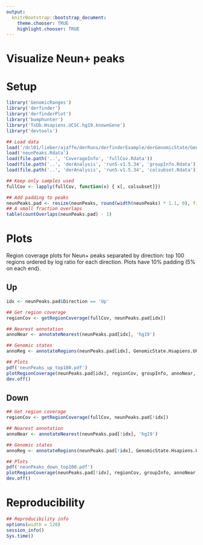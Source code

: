```yaml
---
output:
  knitrBootstrap::bootstrap_document:
    theme.chooser: TRUE
    highlight.chooser: TRUE
---
```


Visualize Neun+ peaks
=====================


# Setup

```r
library('GenomicRanges')
library('derfinder')
library('derfinderPlot')
library('bumphunter')
library('TxDb.Hsapiens.UCSC.hg19.knownGene')
library('devtools')

## Load data
load('/dcl01/lieber/ajaffe/derRuns/derfinderExample/derGenomicState/GenomicState.Hsapiens.UCSC.hg19.knownGene.Rdata')
load('neunPeaks.Rdata')
load(file.path('..', 'CoverageInfo', 'fullCov.Rdata'))
load(file.path('..', 'derAnalysis', 'run5-v1.5.34', 'groupInfo.Rdata'))
load(file.path('..', 'derAnalysis', 'run5-v1.5.34', 'colsubset.Rdata'))

## Keep only samples used
fullCov <- lapply(fullCov, function(x) { x[, colsubset]})

## Add padding to peaks
neunPeaks.pad <- resize(neunPeaks, round(width(neunPeaks) * 1.1, 0), fix = 'center')
## A small fraction overlaps
table(countOverlaps(neunPeaks.pad) - 1)
```

# Plots

Region coverage plots for Neun+ peaks separated by direction: top 100 regions ordered by log ratio for each direction. Plots have 10% padding (5% on each end).

## Up

```r
idx <- neunPeaks.pad$Direction == 'Up'

## Get region coverage
regionCov <- getRegionCoverage(fullCov, neunPeaks.pad[idx])

## Nearest annotation
annoNear <- annotateNearest(neunPeaks.pad[idx], 'hg19')

## Genomic states
annoReg <- annotateRegions(neunPeaks.pad[idx], GenomicState.Hsapiens.UCSC.hg19.knownGene$fullGenome)

## Plots
pdf('neunPeaks_up_top100.pdf')
plotRegionCoverage(neunPeaks.pad[idx], regionCov, groupInfo, annoNear, annoReg, TxDb.Hsapiens.UCSC.hg19.knownGene, head(order(abs(neunPeaks.pad$LogRatio[idx]), decreasing = TRUE), n = 100))
dev.off()
```


## Down

```r
## Get region coverage
regionCov <- getRegionCoverage(fullCov, neunPeaks.pad[!idx])

## Nearest annotation
annoNear <- annotateNearest(neunPeaks.pad[!idx], 'hg19')

## Genomic states
annoReg <- annotateRegions(neunPeaks.pad[!idx], GenomicState.Hsapiens.UCSC.hg19.knownGene$fullGenome)

## Plots
pdf('neunPeaks_down_top100.pdf')
plotRegionCoverage(neunPeaks.pad[!idx], regionCov, groupInfo, annoNear, annoReg, TxDb.Hsapiens.UCSC.hg19.knownGene, head(order(abs(neunPeaks.pad$LogRatio[!idx]), decreasing = TRUE), n = 100))
dev.off()
```

# Reproducibility

```r
## Reproducibility info
options(width = 120)
session_info()
Sys.time()
```
